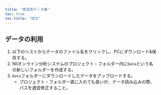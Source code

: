 ```yaml
---
title: "実習用データ集"
toc: true
toc-title: "目次"
---
```


## データの利用

1. 以下のリストからデータのファイル名をクリックし、PCにダウンロード&保存する。
2. NIIオンライン分析システムのプロジェクト・フォルダー内に`Data`という名の新しいフォルダーを作成する。
3. `Data`フォルダーにダウンロードしたデータをアップロードする。
   * プロジェクト・フォルダー直に入れても良いが、データ読み込みの際、パスを適宜修正すること。

<!---

## データ一覧

||ファイル名|備考|
|:---:|:---|:---|
|1|<a href = "materials/Data/Pref_Vote.csv" download>`Pref_Vote.csv`</a>|第3回講義で使用|
|2|<a href = "materials/Data/BuildingData.csv" download>`BuildingData.csv`</a>|第8回講義で使用|
|3|<a href = "materials/Data/Micro09.csv" download>`Micro09.csv`</a>|第9・10・13・14回講義で使用|
|4|<a href = "materials/Data/Micro11.csv" download>`Micro11.csv`</a>|第11回講義で使用|
|5|<a href = "materials/Data/Micro14.csv" download>`Micro14.csv`</a>|第14回講義で使用|

: {tbl-colwidths="[10,30,60]"}

## データ説明

### `Pref_Vote.csv`

|変数名|説明|詳細|
|:---|:---|:---|
|`ID`     |都道府県のID||
|`Pref`   |都道府県名||
|`Zaisei` |財政力指数|2020年|
|`Young`  |30歳未満人口の割合|2020年 (%)|
|`Older`  |65歳以上人口の割合|2020年 (%)|
|`Jimin`  |自民党の得票率|2019参院選比例区; (%)|
|`Rikken` |立憲民主党の得票率|2019参院選比例区; (%)|
|`Kokumin`|国民民主党の得票率|2019参院選比例区; (%)|
|`Komei`  |公明党の得票率|2019参院選比例区; (%)|
|`Ishin`  |維新の得票率|2019参院選比例区; (%)|
|`Kyosan` |共産党の得票率|2019参院選比例区; (%)|
|`Shamin` |社民党の得票率|2019参院選比例区; (%)|
|`Reiwa`  |れいわ新選組の得票率|2019参院選比例区; (%)|
|`NHK`    |NHKから国民を守る党の得票率|2019参院選比例区; (%)|
|`Region2`|地域区分|1 = 東日本; 2 = 西日本|
|`Region6`|地域区分|1 = 北海道・東北; 2 = 関東; 3 = 中部・北陸; 4 = 近畿; 5 = 中国・四国; 6 = 九州・沖縄|

: {tbl-colwidths="[15,40,45]"}
--->